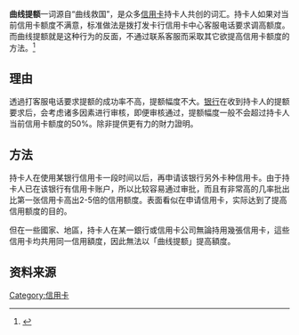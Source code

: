 '''曲线提额'''一词源自“曲线救国”，是众多[[信用卡|信用卡]]持卡人共创的词汇。持卡人如果对当前信用卡额度不满意，标准做法是拨打发卡行信用卡中心客服电话要求调高额度。而曲线提额就是这种行为的反面，不通过联系客服而采取其它欲提高信用卡额度的方法。<ref>{{Cite web |url=http://xykol.com/xinyongka-quxian-tie.html |title=信用卡曲线提额 |access-date=2008-11-14 |archive-url=https://web.archive.org/web/20081207082938/http://xykol.com/xinyongka-quxian-tie.html |archive-date=2008-12-07 |dead-url=yes }}</ref>

==理由==
透過打客服电话要求提额的成功率不高，提额幅度不大。[[银行|银行]]在收到持卡人的提额要求后，会考虑诸多因素进行审核，即便审核通过，提额幅度一般不会超过持卡人当前信用卡额度的50%。除非提供更有力的財力證明。

==方法==
持卡人在使用某银行信用卡一段时间以后，再申请该银行另外卡种信用卡。由于持卡人已在该银行有信用卡账户，所以比较容易通过审批，而且有非常高的几率批出比第一张信用卡高出2-5倍的信用额度。表面看似在申请信用卡，实际达到了提高信用额度的目的。

但在一些國家、地區，持卡人在某一銀行或信用卡公司無論持用幾張信用卡，這些信用卡均共用同一信用額度，因此無法以「曲线提额」提高額度。

==资料来源==
<div class="references-small">
<references />
</div>

[[Category:信用卡|Category:信用卡]]